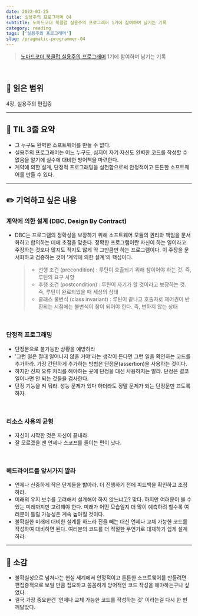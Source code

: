```yaml
---
date: 2022-03-25
title: 실용주의 프로그래머 04
subtitle: 노마드코더 북클럽 실용주의 프로그래머 1기에 참여하며 남기는 기록
category: reading
tags: ['실용주의 프로그래머']
slug: /pragmatic-programmer-04
---
```


> [노마드코더 북클럽 실용주의 프로그래머](https://nomadcoders.co/pragmatic-programmer?utm_source=Nomad+Academy&utm_campaign=b21db3e0fc-EMAIL_CAMPAIGN_2022_03_11&utm_medium=email&utm_term=0_4313d957c9-b21db3e0fc-44797189&mc_cid=b21db3e0fc&mc_eid=ada1dd7049) 1기에 참여하며 남기는 기록

<br />

## 📖 읽은 범위

4장. 실용주의 편집증

---

## 📍 TIL 3줄 요약

- 그 누구도 완벽한 소프트웨어를 만들 수 없다.
- 실용주의 프로그래머는 어느 누구도, 심지어 자기 자신도 완벽한 코드를 작성할 수 없음을 알기에 실수에 대비한 방어책을 마련한다.
- 계약에 의한 설계, 단정적 프로그래밍을 실천함으로써 안정적이고 튼튼한 소프트웨어를 만들 수 있다.

---

## ✏️ 기억하고 싶은 내용

### 계약에 의한 설계 (DBC, Design By Contract)

- DBC는 프로그램의 정확성을 보장하기 위해 소프트웨어 모듈의 권리와 책임을 문서화하고 합의하는 데에 초점을 맞춘다. 정확한 프로그램이란 자신이 하는 일이라고 주장하는 것보다 많지도 적지도 않게 딱 그만큼만 하는 프로그램이다. 이 주장을 문서화하고 검증하는 것이 '계약에 의한 설계'의 핵심이다.
  > - 선행 조건 (precondition) : 루틴이 호출되기 위해 참이어야 하는 것. 즉, 루틴의 요구 사항
  > - 후행 조건 (postcondition) : 루틴이 자기가 할 것이라고 보장하는 것. 즉, 루틴이 완료되었을 때 세상의 상태
  > - 클래스 불변식 (class invariant) : 루틴이 끝나고 호출자로 제어권이 반환되는 시점에는 불변식이 참이 되어야 한다. 즉, 변하지 않는 상태

<br />

### 단정적 프로그래밍

- 단정문으로 불가능한 상황을 예방하라
- '그런 일은 절대 일어나지 않을 거야'라는 생각이 든다면 그런 일을 확인하는 코드를 추가하라. 가장 간단하게 추가하는 방법은 단정문(assertion)을 사용하는 것이다.
- 하지만 진짜 오류 처리를 해야하는 곳에 단정을 대신 사용하지는 말라. 단정은 결코 일어나면 안 되는 것들을 검사한다.
- 단정 기능을 켜 둬라. 성능 문제가 있다 하더라도 정말 문제가 되는 단정문만 끄도록 하자.

<br />

### 리소스 사용의 균형

- 자신이 시작한 것은 자신이 끝내라.
- 잘 모르겠을 땐 언제나 스코프를 줄이는 편이 낫다.

<br />

### 헤드라이트를 앞서가지 말라

- 언제나 신중하게 작은 단계들을 밟아라. 더 진행하기 전에 피드백을 확인하고 조정하라.
- 미래의 유지 보수를 고려해서 설계해야 하지 않느냐고? 맞다. 하지만 여러분이 볼 수 있는 미래까지만 고려해야 한다. 미래가 어떤 모습일지 더 많이 예측하려 할수록 여러분이 틀릴 가능성은 계속 높아질 것이다.
- 불확실한 미래에 대비한 설계를 하느라 진을 빼는 대신 언제나 교체 가능한 코드를 작성하여 대비하면 된다. 여러분의 코드를 더 적절한 무언가로 대체하기 쉽게 설계하라.

---

## 💭 소감

- 불확실성으로 넘쳐나는 현실 세계에서 안정적이고 튼튼한 소프트웨어를 만들려면 편집증적으로 보일 만큼 집요하고 꼼꼼하게 방어적인 코드 작성을 해야하는구나 싶었다.
- 결국 가장 중요한건 '언제나 교체 가능한 코드를 작성하는 것' 이라는걸 다시 한 번 깨달았다.
